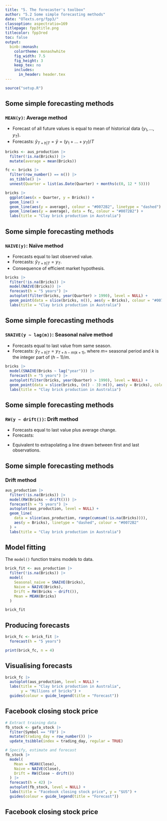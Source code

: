```yaml
---
title: "5. The forecaster's toolbox"
author: "5.2 Some simple forecasting methods"
date: "OTexts.org/fpp3/"
classoption: aspectratio=169
titlepage: fpp3title.png
titlecolor: fpp3red
toc: false
output:
  binb::monash:
    colortheme: monashwhite
    fig_width: 7.5
    fig_height: 3
    keep_tex: no
    includes:
      in_header: header.tex
---
```


```r
source("setup.R")
```

## Some simple forecasting methods
\fontsize{13}{14}\sf

### `MEAN(y)`: Average method

  * Forecast of all future values is equal to mean of historical data $\{y_1,\dots,y_T\}$.
  * Forecasts: $\hat{y}_{T+h|T} = \bar{y} = (y_1+\dots+y_T)/T$

```r
bricks <- aus_production |>
  filter(!is.na(Bricks)) |>
  mutate(average = mean(Bricks))

fc <- bricks |>
  filter(row_number() == n()) |>
  as_tibble() |>
  unnest(Quarter = list(as.Date(Quarter) + months(c(0, 12 * 5))))

bricks |>
  ggplot(aes(x = Quarter, y = Bricks)) +
  geom_line() +
  geom_line(aes(y = average), colour = "#0072B2", linetype = "dashed") +
  geom_line(aes(y = average), data = fc, colour = "#0072B2") +
  labs(title = "Clay brick production in Australia")
```

\vspace*{10cm}

## Some simple forecasting methods
\fontsize{13}{14}\sf

### `NAIVE(y)`: Naïve method

  * Forecasts equal to last observed value.
  * Forecasts: $\hat{y}_{T+h|T} =y_T$.
  * Consequence of efficient market hypothesis.

```r
bricks |>
  filter(!is.na(Bricks)) |>
  model(NAIVE(Bricks)) |>
  forecast(h = "5 years") |>
  autoplot(filter(bricks, year(Quarter) > 1990), level = NULL) +
  geom_point(data = slice(bricks, n()), aes(y = Bricks), colour = "#0072B2") +
  labs(title = "Clay brick production in Australia")
```

\vspace*{10cm}

## Some simple forecasting methods
\fontsize{13}{14}\sf

### `SNAIVE(y ~ lag(m))`: Seasonal naïve method

  * Forecasts equal to last value from same season.
  * Forecasts: $\hat{y}_{T+h|T} =y_{T+h-m(k+1)}$, where $m=$ seasonal period and $k$ is the integer part of $(h-1)/m$.

```r
bricks |>
  model(SNAIVE(Bricks ~ lag("year"))) |>
  forecast(h = "5 years") |>
  autoplot(filter(bricks, year(Quarter) > 1990), level = NULL) +
  geom_point(data = slice(bricks, (n() - 3):n()), aes(y = Bricks), colour = "#0072B2") +
  labs(title = "Clay brick production in Australia")
```

\vspace*{10cm}

## Some simple forecasting methods
\fontsize{13}{14}\sf

### `RW(y ~ drift())`: Drift method

 * Forecasts equal to last value plus average change.
 * Forecasts:\vspace*{-.7cm}

 \begin{align*}
 \hat{y}_{T+h|T} & =  y_{T} + \frac{h}{T-1}\sum_{t=2}^T (y_t-y_{t-1})\\
                 & = y_T + \frac{h}{T-1}(y_T -y_1).
 \end{align*}\vspace*{-0.2cm}

   * Equivalent to extrapolating a line drawn between first and last observations.

## Some simple forecasting methods

### Drift method

```r
aus_production |>
  filter(!is.na(Bricks)) |>
  model(RW(Bricks ~ drift())) |>
  forecast(h = "5 years") |>
  autoplot(aus_production, level = NULL) +
  geom_line(
    data = slice(aus_production, range(cumsum(!is.na(Bricks)))),
    aes(y = Bricks), linetype = "dashed", colour = "#0072B2"
  ) +
  labs(title = "Clay brick production in Australia")
```

\vspace*{10cm}

## Model fitting

The `model()` function trains models to data.

\fontsize{10}{11}\sf

```r
brick_fit <- aus_production |>
  filter(!is.na(Bricks)) |>
  model(
    Seasonal_naive = SNAIVE(Bricks),
    Naive = NAIVE(Bricks),
    Drift = RW(Bricks ~ drift()),
    Mean = MEAN(Bricks)
  )
```

```r
brick_fit
```

## Producing forecasts

\fontsize{10}{13}\sf

```r
brick_fc <- brick_fit |>
  forecast(h = "5 years")
```

```r
print(brick_fc, n = 4)
```

## Visualising forecasts

\footnotesize

```r
brick_fc |>
  autoplot(aus_production, level = NULL) +
  labs(title = "Clay brick production in Australia",
       y = "Millions of bricks") +
  guides(colour = guide_legend(title = "Forecast"))
```

## Facebook closing stock price

\fontsize{9}{10}\sf

```r
# Extract training data
fb_stock <- gafa_stock |>
  filter(Symbol == "FB") |>
  mutate(trading_day = row_number()) |>
  update_tsibble(index = trading_day, regular = TRUE)

# Specify, estimate and forecast
fb_stock |>
  model(
    Mean = MEAN(Close),
    Naive = NAIVE(Close),
    Drift = RW(Close ~ drift())
  ) |>
  forecast(h = 42) |>
  autoplot(fb_stock, level = NULL) +
  labs(title = "Facebook closing stock price", y = "$US") +
  guides(colour = guide_legend(title = "Forecast"))
```

## Facebook closing stock price

```r
```

